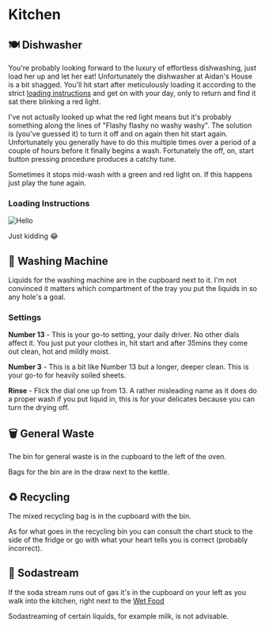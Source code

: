 
# Kitchen

## 🍽 Dishwasher

You're probably looking forward to the luxury of effortless dishwashing, just load her up and let her eat!
Unfortunately the dishwasher at Aidan's House is a bit shagged. You'll hit start after meticulously loading it according to the strict [loading instructions](/kitchen#loading-instructions) and get on with your day, only to return and find it sat there blinking a red light.

I've not actually looked up what the red light means but it's probably something along the lines of "Flashy flashy no washy washy".
The solution is (you've guessed it) to turn it off and on again then hit start again.
Unfortunately you generally have to do this multiple times over a period of a couple of hours before it finally begins a wash.
Fortunately the off, on, start button pressing procedure produces a catchy tune.

Sometimes it stops mid-wash with a green and red light on. If this happens just play the tune again.

### Loading Instructions

![Hello](https://i.imgur.com/uaxsUTO.jpeg)

Just kidding 😂

## 🧦 Washing Machine

Liquids for the washing machine are in the cupboard next to it. I'm not convinced it matters which compartment of the tray you put the liquids in so any hole's a goal.

### Settings

**Number 13** - This is your go-to setting, your daily driver. No other dials affect it. You just put your clothes in, hit start and after 35mins they come out clean, hot and mildly moist.

**Number 3** - This is a bit like Number 13 but a longer, deeper clean. This is your go-to for heavily soiled sheets.

**Rinse** - Flick the dial one up from 13. A rather misleading name as it does do a proper wash if you put liquid in, this is for your delicates because you can turn the drying off.

## 🗑 General Waste

The bin for general waste is in the cupboard to the left of the oven.

Bags for the bin are in the draw next to the kettle.

## ♻️ Recycling

The mixed recycling bag is in the cupboard with the bin.

As for what goes in the recycling bin you can consult the chart stuck to the side of the fridge or go with what your heart tells you is correct (probably incorrect).

## 🫧 Sodastream

If the soda stream runs out of gas it's in the cupboard on your left as you walk into the kitchen, right next to the [Wet Food](/cats#wet-food)

<Callout emoji="🥛">
  Sodastreaming of certain liquids, for example milk, is not advisable.
</Callout>
